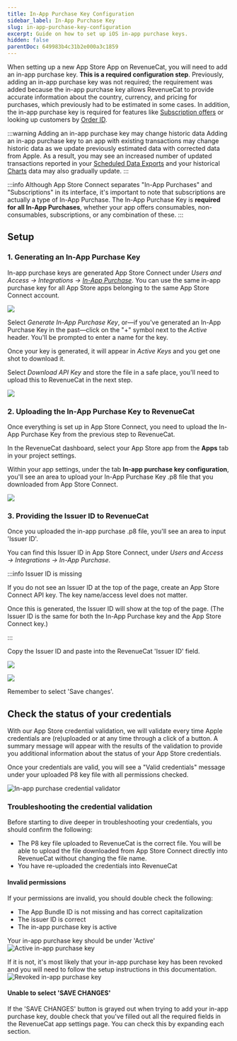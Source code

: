 ```yaml
---
title: In-App Purchase Key Configuration
sidebar_label: In-App Purchase Key
slug: in-app-purchase-key-configuration
excerpt: Guide on how to set up iOS in-app purchase keys.
hidden: false
parentDoc: 649983b4c31b2e000a3c1859
---
```


When setting up a new App Store App on RevenueCat, you will need to add an in-app purchase key. **This is a required configuration step**. Previously, adding an in-app purchase key was not required; the requirement was added because the in-app purchase key allows RevenueCat to provide accurate information about the country, currency, and pricing for purchases, which previously had to be estimated in some cases. In addition, the in-app purchase key is required for features like [Subscription offers](/subscription-guidance/subscription-offers/ios-subscription-offers#in-app-purchase-keys) or looking up customers by [Order ID](/dashboard-and-metrics/customer-lists#find-an-individual-customer).

:::warning Adding an in-app purchase key may change historic data
Adding an in-app purchase key to an app with existing transactions may change historic data as we update previously estimated data with corrected data from Apple. As a result, you may see an increased number of updated transactions reported in your [Scheduled Data Exports](/integrations/scheduled-data-exports) and your historical [Charts](/dashboard-and-metrics/charts) data may also gradually update. 
:::

:::info
Although App Store Connect separates "In-App Purchases" and "Subscriptions" in its interface, it's important to note that subscriptions are actually a type of In-App Purchase. The In-App Purchase Key is **required for all In-App Purchases**, whether your app offers consumables, non-consumables, subscriptions, or any combination of these.
:::

## Setup

### 1. Generating an In-App Purchase Key

In-app purchase keys are generated App Store Connect under _Users and Access → Integrations → [In-App Purchase](https://appstoreconnect.apple.com/access/integrations/api/subs)_. You can use the same in-app purchase key for all App Store apps belonging to the same App Store Connect account.

![](/images/SCR-20240327-jvrs.png)

Select _Generate In-App Purchase Key_, or—if you've generated an In-App Purchase Key in the past—click on the "+" symbol next to the _Active_ header. You'll be prompted to enter a name for the key.

Once your key is generated, it will appear in _Active Keys_ and you get one shot to download it.

Select _Download API Key_ and store the file in a safe place, you'll need to upload this to RevenueCat in the next step.

![](/images/55a58f1-Screenshot_at_Feb_01_11-51-45_84b8441cc70b005e4d68ade246fcc386.png)

### 2. Uploading the In-App Purchase Key to RevenueCat

Once everything is set up in App Store Connect, you need to upload the In-App Purchase Key from the previous step to RevenueCat.

In the RevenueCat dashboard, select your App Store app from the **Apps** tab in your project settings.

Within your app settings, under the tab **In-app purchase key configuration**, you'll see an area to upload your In-App Purchase Key .p8 file that you downloaded from App Store Connect.

![](/images/inapppurchase-settings.png)

### 3. Providing the Issuer ID to RevenueCat

Once you uploaded the in-app purchase .p8 file, you'll see an area to input 'Issuer ID'.

You can find this Issuer ID in App Store Connect, under _Users and Access → Integrations → In-App Purchase_.

:::info Issuer ID is missing

If you do not see an Issuer ID at the top of the page, create an App Store Connect API key. The key name/access level does not matter. 

Once this is generated, the Issuer ID will show at the top of the page. (The Issuer ID is the same for both the In-App Purchase key and the App Store Connect key.)

:::

Copy the Issuer ID and paste into the RevenueCat 'Issuer ID' field.

![](/images/SCR-20240327-jygo.png)

![](/images/inapppurchase-issuerid.png)

Remember to select 'Save changes'.

## Check the status of your credentials
With our App Store credential validation, we will validate every time Apple credentials are (re)uploaded or at any time through a click of a button. A summary message will appear with the results of the validation to provide you additional information about the status of your App Store credentials.

Once your credentials are valid, you will see a "Valid credentials" message under your uploaded P8 key file with all permissions checked.

![In-app purchase credential validator](/images/inapppurchase-credential-validator.png)

### Troubleshooting the credential validation
Before starting to dive deeper in troubleshooting your credentials, you should confirm the following:

- The P8 key file uploaded to RevenueCat is the correct file. You will be able to upload the file downloaded from App Store Connect directly into RevenueCat without changing the file name.
- You have re-uploaded the credentials into RevenueCat

#### Invalid permissions
If your permissions are invalid, you should double check the following:
- The App Bundle ID is not missing and has correct capitalization
- The issuer ID is correct
- The in-app purchase key is active

Your in-app purchase key should be under 'Active'
![Active in-app purchase key](/images/inapppurchase-active.png)

If it is not, it's most likely that your in-app purchase key has been revoked and you will need to follow the setup instructions in this documentation.
![Revoked in-app purchase key](/images/inapppurchase-revoked.png)

#### Unable to select 'SAVE CHANGES'
If the 'SAVE CHANGES' button is grayed out when trying to add your in-app purchase key, double check that you've filled out all the required fields in the RevenueCat app settings page. You can check this by expanding each section.
